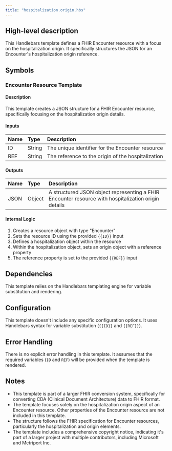 ```yaml
---
title: "hospitalization.origin.hbs"
---
```


## High-level description
This Handlebars template defines a FHIR Encounter resource with a focus on the hospitalization origin. It specifically structures the JSON for an Encounter's hospitalization origin reference.

## Symbols

### Encounter Resource Template
#### Description
This template creates a JSON structure for a FHIR Encounter resource, specifically focusing on the hospitalization origin details.

#### Inputs
| Name | Type | Description |
|:-----|:-----|:------------|
| ID | String | The unique identifier for the Encounter resource |
| REF | String | The reference to the origin of the hospitalization |

#### Outputs
| Name | Type | Description |
|:-----|:-----|:------------|
| JSON | Object | A structured JSON object representing a FHIR Encounter resource with hospitalization origin details |

#### Internal Logic
1. Creates a resource object with type "Encounter"
2. Sets the resource ID using the provided `{{ID}}` input
3. Defines a hospitalization object within the resource
4. Within the hospitalization object, sets an origin object with a reference property
5. The reference property is set to the provided `{{REF}}` input

## Dependencies
This template relies on the Handlebars templating engine for variable substitution and rendering.

## Configuration
This template doesn't include any specific configuration options. It uses Handlebars syntax for variable substitution (`{{ID}}` and `{{REF}}`).

## Error Handling
There is no explicit error handling in this template. It assumes that the required variables (`ID` and `REF`) will be provided when the template is rendered.

## Notes
- This template is part of a larger FHIR conversion system, specifically for converting CDA (Clinical Document Architecture) data to FHIR format.
- The template focuses solely on the hospitalization origin aspect of an Encounter resource. Other properties of the Encounter resource are not included in this template.
- The structure follows the FHIR specification for Encounter resources, particularly the hospitalization and origin elements.
- The template includes a comprehensive copyright notice, indicating it's part of a larger project with multiple contributors, including Microsoft and Metriport Inc.